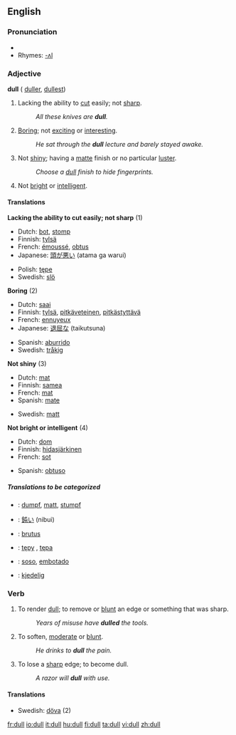 ==English==

===Pronunciation===
*{{audio|en-us-dull.ogg|Audio (US)}}
*Rhymes: [[Rhymes:English:-ʌl|-ʌl]]

===Adjective===
'''dull''' ({{compare}} [[duller]], {{super}} [[dullest]])

# Lacking the ability to [[cut]] easily; not [[sharp]].
#:''All these knives are '''dull'''.''
# [[Boring]]; not [[exciting]] or [[interesting]].
#:''He sat through the '''dull''' lecture and barely stayed awake.''
# Not [[shiny]]; having a [[matte]] finish or no particular [[luster]].
#:''Choose a [[dull]] finish to hide fingerprints.''
# Not [[bright]] or [[intelligent]].

====Translations====
'''Lacking the ability to cut easily; not sharp''' (1)
{{top}}
*Dutch: [[bot]], [[stomp]]
*Finnish: [[tylsä]]
*French: [[émoussé]], [[obtus]]
*Japanese: [[頭が悪い]] (atama ga warui)
{{mid}}
*Polish: [[tępe]] {{n}}
*Swedish: [[slö]]
{{bottom}}

'''Boring''' (2)
{{top}}
*Dutch: [[saai]]
*Finnish: [[tylsä]], [[pitkäveteinen]], [[pitkästyttävä]]
*French: [[ennuyeux]]
*Japanese: [[退屈な]] (taikutsuna)
{{mid}}
*Spanish: [[aburrido]]
*Swedish: [[tråkig]]
{{bottom}}

'''Not shiny''' (3)
{{top}}
*Dutch: [[mat]]
*Finnish: [[samea]]
*French: [[mat]]
*Spanish: [[mate]]
{{mid}}
*Swedish: [[matt]]
{{bottom}}

'''Not bright or intelligent''' (4)
{{top}}
*Dutch: [[dom]]
*Finnish: [[hidasjärkinen]]
*French: [[sot]]
{{mid}}
*Spanish: [[obtuso]]
{{bottom}}

=====Translations to be categorized=====
{{checktrans}}

*{{ttbc|German}}: [[dumpf]], [[matt]], [[stumpf]]
*{{ttbc|Japanese}}: [[鈍い]] (nibui)

*{{ttbc|Latin}}: [[brutus]]
*{{ttbc|Polish}}: [[tępy]] {{m}}, [[tępa]] {{f}}
*{{ttbc|Spanish}}: [[soso]], [[embotado]]
*{{ttbc|Norwegian}}: [[kjedelig]]

===Verb===
{{en-verb}}

# {{transitive}} To render [[dull]]; to remove or [[blunt]] an edge or something that was sharp.
#:''Years of misuse have '''dulled''' the tools.''
# {{transitive}} To soften, [[moderate]] or [[blunt]].
#:''He drinks to '''dull''' the pain.''
# {{intransitive}} To lose a [[sharp]] edge; to become dull.
#:''A razor will '''dull''' with use.''

====Translations====
*Swedish: [[döva]] (2)

[[fr:dull]]
[[io:dull]]
[[it:dull]]
[[hu:dull]]
[[fi:dull]]
[[ta:dull]]
[[vi:dull]]
[[zh:dull]]